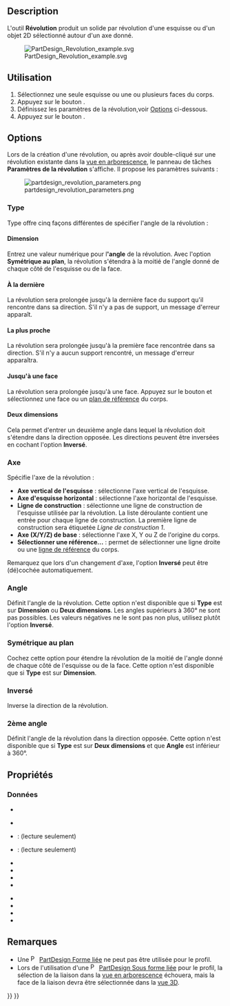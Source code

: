 <languages/>

{{Docnav/fr
|[[PartDesign_Pad/fr|Protrusion]]
|[[PartDesign_AdditiveLoft/fr|Lissage additif]]
|[[PartDesign_Workbench/fr|Atelier PartDesign]]
|IconL=PartDesign_Pad.svg
|IconR=PartDesign_AdditiveLoft.svg
|IconC=Workbench_PartDesign.svg
}}

{{GuiCommand/fr
|Name=PartDesign_Revolution
|Name/fr=PartDesign Révolution
|MenuLocation=PartDesign → Créer une fonction additive → Révolution
|Workbenches=[[PartDesign_Workbench/fr|PartDesign]]
|SeeAlso=[[PartDesign_Groove/fr|PartDesign Rainure]]
}}

==Description== 

L'outil '''Révolution''' produit un solide par révolution d'une esquisse ou d'un objet 2D sélectionné autour d'un axe donné.

[[File:PartDesign Revolution example.svg]]

{{Caption|Ci-dessus : l'esquisse (A) est révolutionnée de 270 degrés dans le sens antihoraire autour de l'axe (B) ; le solide résultant (C) est montré à droite.}}

<span id="Usage"></span>
==Utilisation==

# Sélectionnez une seule esquisse ou une ou plusieurs faces du corps.
# Appuyez sur le bouton {{Button|[[Image:PartDesign_Revolution.svg|24px]] [[PartDesign_Revolution/fr|Révolution]]}}.
# Définissez les paramètres de la révolution,voir [[#Options|Options]] ci-dessous.
# Appuyez sur le bouton {{Button|OK}}.

==Options== 

Lors de la création d'une révolution, ou après avoir double-cliqué sur une révolution existante dans la [[Tree_view/fr|vue en arborescence]], le panneau de tâches '''Paramètres de la révolution''' s'affiche. Il propose les paramètres suivants :

[[Image:partdesign_revolution_parameters.png|frame|left]]

===Type===

{{Version/fr|1.0}}

Type offre cinq façons différentes de spécifier l'angle de la révolution :

====Dimension====

Entrez une valeur numérique pour l''''angle''' de la révolution. Avec l'option '''Symétrique au plan''', la révolution s'étendra à la moitié de l'angle donné de chaque côté de l'esquisse ou de la face.

<span id="To_last"></span>
====À la dernière====

La révolution sera prolongée jusqu'à la dernière face du support qu'il rencontre dans sa direction. S'il n'y a pas de support, un message d'erreur apparaît.

<span id="To_first"></span>
====La plus proche====

La révolution sera prolongée jusqu'à la première face rencontrée dans sa direction. S'il n'y a aucun support rencontré, un message d'erreur apparaîtra.

<span id="Up_to_face"></span>
====Jusqu'à une face====

La révolution sera prolongée jusqu'à une face. Appuyez sur le bouton {{Button|Face}} et sélectionnez une face ou un [[PartDesign_Plane/fr|plan de référence]] du corps.

<span id="Two_dimensions"></span>
====Deux dimensions====

Cela permet d'entrer un deuxième angle dans lequel la révolution doit s'étendre dans la direction opposée. Les directions peuvent être inversées en cochant l'option '''Inversé'''.

<span id="Axis"></span>
===Axe===

Spécifie l'axe de la révolution :

* '''Axe vertical de l'esquisse''' : sélectionne l'axe vertical de l'esquisse.
* '''Axe d'esquisse horizontal''' : sélectionne l'axe horizontal de l'esquisse.
* '''Ligne de construction''' : sélectionne une ligne de construction de l'esquisse utilisée par la révolution. La liste déroulante contient une entrée pour chaque ligne de construction. La première ligne de construction sera étiquetée ''Ligne de construction 1''.
* '''Axe (X/Y/Z) de base''' : sélectionne l'axe X, Y ou Z de l'origine du corps.
* '''Sélectionner une référence...''' : permet de sélectionner une ligne droite ou une [[PartDesign_Line/fr|ligne de référence]] du corps.

Remarquez que lors d'un changement d'axe, l'option '''Inversé''' peut être (dé)cochée automatiquement.

<span id="Angle"></span>
===Angle === 

Définit l'angle de la révolution. Cette option n'est disponible que si '''Type''' est sur '''Dimension''' ou '''Deux dimensions'''. Les angles supérieurs à 360° ne sont pas possibles. Les valeurs négatives ne le sont pas non plus, utilisez plutôt l'option '''Inversé'''.

<span id="Symmetric_to_plane"></span>
===Symétrique au plan===

Cochez cette option pour étendre la révolution de la moitié de l'angle donné de chaque côté de l'esquisse ou de la face. Cette option n'est disponible que si '''Type''' est sur '''Dimension'''.

<span id="Reversed"></span>
===Inversé===

Inverse la direction de la révolution.

<span id="2nd_angle"></span>
=== 2ème angle ===

{{Version/fr|1.0}}

Définit l'angle de la révolution dans la direction opposée. Cette option n'est disponible que si '''Type''' est sur '''Deux dimensions''' et que '''Angle''' est inférieur à 360°.

<span id="Properties"></span>
==Propriétés==

<span id="Data"></span>
===Données===

{{TitleProperty|Part Design}}

* {{PropertyData|Refine|Bool}}

{{TitleProperty|Revolution}}

* {{PropertyData|Type|Enumeration}}
* {{PropertyData|Base|Vector}}: (lecture seulement)
* {{PropertyData|Axis|Vector}}: (lecture seulement)
* {{PropertyData|Angle|Angle}}
* {{PropertyData|Up To Face|LinkSub}}
* {{PropertyData|Angle2|Angle}}
* {{PropertyData|Reference Axis|LinkSub}}

{{TitleProperty|Sketch Based}}

* {{PropertyData|Profile|LinkSub}}
* {{PropertyData|Midplane|Bool}}
* {{PropertyData|Reversed|Bool}}
* {{PropertyData|Allow Multi Face|Bool}}

<span id="Notes"></span>
==Remarques==

* Une [[File:PartDesign_ShapeBinder.svg|16px]] [[PartDesign_ShapeBinder/fr|PartDesign Forme liée]] ne peut pas être utilisée pour le profil.
* Lors de l'utilisation d'une [[File:PartDesign_SubShapeBinder.svg|16px]] [[PartDesign_SubShapeBinder/fr|PartDesign Sous forme liée]] pour le profil, la sélection de la liaison dans la [[Tree_view/fr|vue en arborescence]] échouera, mais la face de la liaison devra être sélectionnée dans la [[3D_view/fr|vue 3D]].


{{Docnav/fr
|[[PartDesign_Pad/fr|Protrusion]]
|[[PartDesign_AdditiveLoft/fr|Lissage additif]]
|[[PartDesign_Workbench/fr|Atelier PartDesign]]
|IconL=PartDesign_Pad.svg
|IconR=PartDesign_AdditiveLoft.svg
|IconC=Workbench_PartDesign.svg
}}

{{PartDesign Tools navi{{#translation:}}}}
{{Userdocnavi{{#translation:}}}}